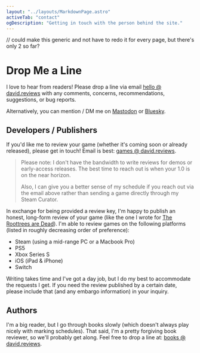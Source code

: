```yaml
---
layout: "../layouts/MarkdownPage.astro"
activeTab: "contact"
ogDescription: "Getting in touch with the person behind the site."
---
```


// could make this generic and not have to redo it for every page, but there's only 2 so far?

# Drop Me a Line

I love to hear from readers! Please drop a line via email [hello @ david.reviews](mailto:hello@david.reviews) with any comments, concerns, recommendations, suggestions, or bug reports.

Alternatively, you can mention / DM me on <MastodonIcon />[Mastodon](https://mastodon.social/@xavdid) or <BlueskyIcon />[Bluesky](https://bsky.app/profile/david.reviews).

## Developers / Publishers

If you'd like me to review your game (whether it's coming soon or already released), please get in touch! Email is best: [games @ david.reviews](mailto:games@david.reviews).

> Please note: I don't have the bandwidth to write reviews for demos or early-access releases. The best time to reach out is when your 1.0 is on the near horizon.
>
> Also, I can give you a better sense of my schedule if you reach out via the email above rather than sending a game directly through my Steam Curator.

In exchange for being provided a review key, I'm happy to publish an honest, long-form review of your game (like the one I wrote for [The Roottrees are Dead](/articles/the-roottrees-are-dead-review/)). I'm able to review games on the following platforms (listed in roughly decreasing order of preference):

- Steam (using a mid-range PC or a Macbook Pro)
- PS5
- Xbox Series S
- iOS (iPad & iPhone)
- Switch

Writing takes time and I've got a day job, but I do my best to accommodate the requests I get. If you need the review published by a certain date, please include that (and any embargo information) in your inquiry.

## Authors

I'm a big reader, but I go through books slowly (which doesn't always play nicely with marking schedules). That said, I'm a pretty forgiving book reviewer, so we'll probably get along. Feel free to drop a line at: [books @ david.reviews](mailto:books@david.reviews).

